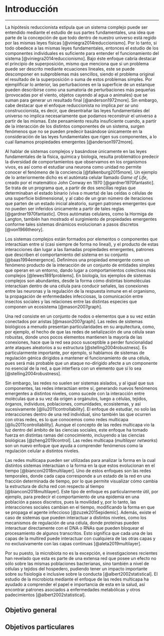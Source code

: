 # Introducción {-}

----

La hipótesis reduccionista estipula que un sistema complejo puede ser entendido mediante el estudio de sus partes fundamentales, una idea que parte de la concepción de que todo dentro de nuestro universo está regido por las mismas leyes físicas [@viniegra2014reduccionismo]. Por lo tanto, si todo obedece a las mismas leyes fundamentales, entonces el estudio de los componentes individuales es suficiente para entender el funcionamiento del sistema [@viniegra2014reduccionismo].  Bajo éste enfoque cabría destacar el principio de superposición, mismo que menciona que si un problema puede ser descrito mediante ecuaciones lineales, este se puede descomponer en subproblemas más sencillos, siendo el problema original el resultado de la superposición o suma de estos problemas simples. Por ejemplificar lo anterior, las perturbaciones en la superficie de un estanque pueden describirse como una sumatoria de perturbaciones más pequeñas (provocadas por el viento, objetos cayendo al agua o animales) que se suman para generar un resultado final [@anderson1972more]. Sin embargo, cabe destacar que el enfoque reduccionista no implica *per se* uno construccionista, es decir, que desentrañar las leyes fundamentales del universo no implica necesariamente que podamos reconstruir el universo a partir de las mismas. Este pensamiento resulta insuficiente cuando, a partir de la interacción de los distintos componentes de un sistema, surgen fenómenos que no se pueden predecir basándose únicamente en la consideración de las leyes fundamentales que rigen sus componentes, a lo cual llamamos propiedades emergentes [@anderson1972more].

Al hablar de sistemas complejos y basándose únicamente en las leyes fundamentales de la física, química y biología, resulta problemático predecir la diversidad de comportamientos  que observamos en los organismos vivos, es así como el estudiar una neurona como unidad no permite conocer el fenómeno de la conciencia [@falkenburg2015more]. Un ejemplo de lo anteriormente dicho es el autómata celular llamado *Game of Life*, creado por el matemático John Conway en 1970 [@gardner1970fantastic]. Se trata de un programa que, a partir de dos sencillas reglas que determinaban el estado binario (viva o muerta) de las celdas o células de una superficie bidimensional, y al cabo de un gran número de iteraciones que parten de un estado inicial aleatorio, surgen patrones emergentes que no pueden ser inferidos únicamente a partir de tales reglas [@gardner1970fantastic]. Otros autómatas celulares, como la Hormiga de Langton, también han mostrado el surgimiento de propiedades emergentes conforme tales sistemas dinámicos evolucionan a pasos discretos [@von1966theory].

Los sistemas complejos están formados por elementos o componentes que interactúan entre sí (casi siempre de forma no lineal), y el producto de estas interacciones dan lugar a las llamadas propiedades emergentes, patrones que describen el comportamiento del sistema en su conjunto [@baas1994emergence]. Definimos una propiedad emergente como un fenómeno producto de la interacción de un conjunto de entidades simples que operan en un entorno, dando lugar a comportamientos colectivos más complejos [@lewes1891problems]. En biología, los ejemplos de sistemas complejos son abundantes, desde la forma cómo  distintas biomoléculas interactúan dentro de una célula para conducir señales, las conexiones entre las neuronas y la regulación de la respuesta inmune en el organismo, la propagación de enfermedades infecciosas, la comunicación entre insectos sociales y las relaciones entre las distintas especies que componen un ecosistema [@mason2007graph].

Una red consiste en un conjunto de nodos o elementos que a su vez están conectados por aristas [@mason2007graph]. Las redes de sistemas biológicos a menudo presentan particularidades en su arquitectura, como, por ejemplo, el hecho de que las redes de señalización de una célula sean robustas, donde unos pocos elementos mantienen la mayoría de las conexiones, hace que la red sea poco susceptible a perder funcionalidad ante ataques aleatorios a su estructura [@stelling2004robustness]. Es particularmente importante, por ejemplo, si hablamos de sistemas de regulación génica dirigidos a mantener el funcionamiento de una célula, pues será más probable que un ataque no-dirigido afecte a un componente no esencial de la red, a que interfiera con un elemento que sí lo sea [@stelling2004robustness].

Sin embargo, las redes no suelen ser sistemas aislados, y al igual que sus componentes, las redes interactúan entre sí, generando nuevos fenómenos emergentes a distintos niveles, como sucede con la interacción entre moléculas que a su vez da origen a orgánulos, luego a células, tejidos, órganos, individuos, poblaciones, comunidades, ecosistemas, y así sucesivamente [@liu2011controllability]. El enfoque de estudiar, no solo las interacciones dentro de una red individual, sino también las que ocurren con otras redes, es lo que conocemos como redes multicapa [@liu2011controllability]. Aunque el concepto de las redes multicapa vio la luz dentro del ámbito de las ciencias sociales, este enfoque ha tomado fuerza en distintas ramas del conocimiento, incluyendo a las ciencias biológicas [@zheng2019control]. Las redes multicapa (*multilayer networks*) son un nuevo enfoque que ayuda a comprender fenómenos como la regulación celular a distintos niveles.

Las redes multicapa pueden ser utilizadas para analizar la forma en la cual distintos sistemas interactúan o la forma en la que estos evolucionan en el tiempo [@bianconi2018multilayer]. Uno de estos enfoques son las redes temporales, donde cada capa corresponde a un estado de la red en una fracción determinada de tiempo, por lo que permite visualizar cómo cambia la estructura de dicha red con respecto al tiempo [@bianconi2018multilayer]. Este tipo de enfoque es particularmente útil, por ejemplo, para predecir el comportamiento de una epidemia en una población a pasos discretos, pues la movilidad y, por lo tanto, las interacciones sociales cambian en el tiempo, modificando la forma en que se propaga el agente infeccioso [@zuzek2015epidemic]. Además, existe el caso de sistemas que pueden interactuar a distintos niveles, como los mecanismos de regulación de una célula, donde proteínas pueden interactuar directamente con el DNA o RNAs que pueden bloquear el procesamiento de algunos transcritos. Esto significa que cada una de las capas de la multired puede interactuar con cualquiera de las otras capas y no exclusivamente con las capas continuas [@aleta2019multilayer].

Por su puesto, la microbiota no es la excepción, e investigaciones recientes han revelado que esta es parte de una extensa red que posee un efecto no sólo sobre las mismas poblaciones bacterianas, sino también a nivel de células y tejidos del hospedero, pudiendo tener un impacto importante sobre su fisiología e inclusive sobre la conducta [@albert2002statistical]. El estudio de la microbiota mediante el enfoque de las redes multicapa ha ayudado a comprender el papel e importancia de esta en la salud, así encontrar patrones asociados a enfermedades metabólicas y otros padecimientos [@albert2002statistical].

## Objetivo general {-}

## Objetivos particulares {-}
